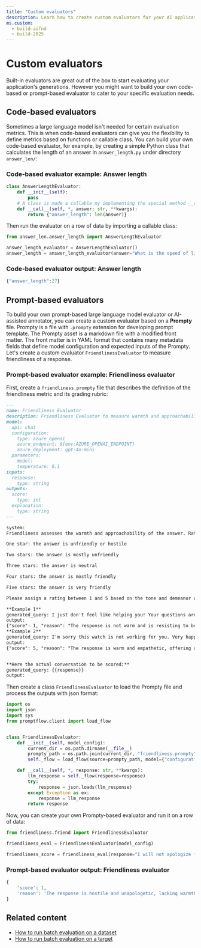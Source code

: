 ```yaml
---
title: "Custom evaluators"
description: Learn how to create custom evaluators for your AI applications using code-based or prompt-based approaches.
ms.custom:
  - build-aifnd
  - build-2025
---
```


# Custom evaluators

Built-in evaluators are great out of the box to start evaluating your application's generations. However you might want to build your own code-based or prompt-based evaluator to cater to your specific evaluation needs.

## Code-based evaluators

Sometimes a large language model isn't needed for certain evaluation metrics. This is when code-based evaluators can give you the flexibility to define metrics based on functions or callable class. You can build your own code-based evaluator, for example, by creating a simple Python class that calculates the length of an answer in `answer_length.py` under directory `answer_len/`:

### Code-based evaluator example: Answer length

```python
class AnswerLengthEvaluator:
    def __init__(self):
        pass
    # A class is made a callable my implementing the special method __call__
    def __call__(self, *, answer: str, **kwargs):
        return {"answer_length": len(answer)}
```

Then run the evaluator on a row of data by importing a callable class:

```python
from answer_len.answer_length import AnswerLengthEvaluator

answer_length_evaluator = AnswerLengthEvaluator()
answer_length = answer_length_evaluator(answer="What is the speed of light?")
```

### Code-based evaluator output: Answer length

```python
{"answer_length":27}
```

## Prompt-based evaluators

To build your own prompt-based large language model evaluator or AI-assisted annotator, you can create a custom evaluator based on a **Prompty** file. Prompty is a file with `.prompty` extension for developing prompt template. The Prompty asset is a markdown file with a modified front matter. The front matter is in YAML format that contains many metadata fields that define model configuration and expected inputs of the Prompty. Let's create a custom evaluator `FriendlinessEvaluator` to measure friendliness of a response.

### Prompt-based evaluator example: Friendliness evaluator

First, create a `friendliness.prompty` file that describes the definition of the friendliness metric and its grading rubric:

```markdown
---
name: Friendliness Evaluator
description: Friendliness Evaluator to measure warmth and approachability of answers.
model:
  api: chat
  configuration:
    type: azure_openai
    azure_endpoint: ${env:AZURE_OPENAI_ENDPOINT}
    azure_deployment: gpt-4o-mini
  parameters:
    model:
    temperature: 0.1
inputs:
  response:
    type: string
outputs:
  score:
    type: int
  explanation:
    type: string
---

system:
Friendliness assesses the warmth and approachability of the answer. Rate the friendliness of the response between one to five stars using the following scale:

One star: the answer is unfriendly or hostile

Two stars: the answer is mostly unfriendly

Three stars: the answer is neutral

Four stars: the answer is mostly friendly

Five stars: the answer is very friendly

Please assign a rating between 1 and 5 based on the tone and demeanor of the response.

**Example 1**
generated_query: I just don't feel like helping you! Your questions are getting very annoying.
output:
{"score": 1, "reason": "The response is not warm and is resisting to be providing helpful information."}
**Example 2**
generated_query: I'm sorry this watch is not working for you. Very happy to assist you with a replacement.
output:
{"score": 5, "reason": "The response is warm and empathetic, offering a resolution with care."}


**Here the actual conversation to be scored:**
generated_query: {{response}}
output:
```

Then create a class `FriendlinessEvaluator` to load the Prompty file and process the outputs with json format:

```python
import os
import json
import sys
from promptflow.client import load_flow


class FriendlinessEvaluator:
    def __init__(self, model_config):
        current_dir = os.path.dirname(__file__)
        prompty_path = os.path.join(current_dir, "friendliness.prompty")
        self._flow = load_flow(source=prompty_path, model={"configuration": model_config})

    def __call__(self, *, response: str, **kwargs):
        llm_response = self._flow(response=response)
        try:
            response = json.loads(llm_response)
        except Exception as ex:
            response = llm_response
        return response
```

Now, you can create your own Prompty-based evaluator and run it on a row of data:

```python
from friendliness.friend import FriendlinessEvaluator

friendliness_eval = FriendlinessEvaluator(model_config)

friendliness_score = friendliness_eval(response="I will not apologize for my behavior!")
```

### Prompt-based evaluator output: Friendliness evaluator

```python
{
    'score': 1, 
    'reason': 'The response is hostile and unapologetic, lacking warmth or approachability.'
}
```

## Related content

- [How to run batch evaluation on a dataset](../../how-to/develop/evaluate-sdk.md#local-evaluation-on-test-datasets-using-evaluate)  
- [How to run batch evaluation on a target](../../how-to/develop/evaluate-sdk.md#local-evaluation-on-a-target)
